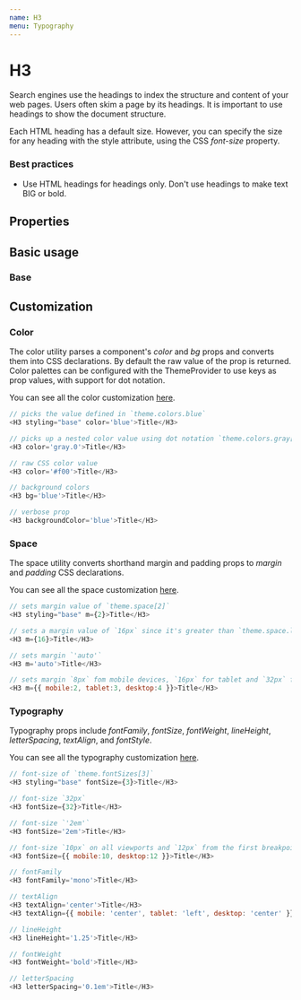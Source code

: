 ```yaml
---
name: H3
menu: Typography
---
```



# H3

Search engines use the headings to index the structure and content of your web pages. Users often skim a page by its headings. It is important to use headings to show the document structure.

Each HTML heading has a default size. However, you can specify the size for any heading with the style attribute, using the CSS _font-size_ property.

### Best practices

-   Use HTML headings for headings only. Don't use headings to make text BIG or bold.

## Properties

<Props of={H3} />

## Basic usage

<Playground>
    <ThemeProvider theme={{ ...theme.default }}>
        <H3 styling="base">Base</H3>
    </ThemeProvider>
</Playground>

## Customization

### Color

The color utility parses a component's _color_ and _bg_ props and converts them into CSS declarations. By default the raw value of the prop is returned. Color palettes can be configured with the ThemeProvider to use keys as prop values, with support for dot notation.

You can see all the color customization [here](https://styled-system.com/api/#color).

```javascript
// picks the value defined in `theme.colors.blue`
<H3 styling="base" color='blue'>Title</H3>

// picks up a nested color value using dot notation `theme.colors.gray[0]`
<H3 color='gray.0'>Title</H3>

// raw CSS color value
<H3 color='#f00'>Title</H3>

// background colors
<H3 bg='blue'>Title</H3>

// verbose prop
<H3 backgroundColor='blue'>Title</H3>
```

### Space

The space utility converts shorthand margin and padding props to _margin_ and _padding_ CSS declarations.

You can see all the space customization [here](https://styled-system.com/api#space).

```javascript
// sets margin value of `theme.space[2]`
<H3 styling="base" m={2}>Title</H3>

// sets a margin value of `16px` since it's greater than `theme.space.length`
<H3 m={16}>Title</H3>

// sets margin `'auto'`
<H3 m='auto'>Title</H3>

// sets margin `8px` fom mobile devices, `16px` for tablet and `32px` for desktop from the first breakpoint and up
<H3 m={{ mobile:2, tablet:3, desktop:4 }}>Title</H3>
```

### Typography

Typography props include _fontFamily_, _fontSize_, _fontWeight_, _lineHeight_, _letterSpacing_, _textAlign_, and _fontStyle_.

You can see all the typography customization [here](https://styled-system.com/api/#typography).

```javascript
// font-size of `theme.fontSizes[3]`
<H3 styling="base" fontSize={3}>Title</H3>

// font-size `32px`
<H3 fontSize={32}>Title</H3>

// font-size `'2em'`
<H3 fontSize='2em'>Title</H3>

// font-size `10px` on all viewports and `12px` from the first breakpoint and up
<H3 fontSize={{ mobile:10, desktop:12 }}>Title</H3>

// fontFamily
<H3 fontFamily='mono'>Title</H3>

// textAlign
<H3 textAlign='center'>Title</H3>
<H3 textAlign={{ mobile: 'center', tablet: 'left', desktop: 'center' }}>Title</H3>

// lineHeight
<H3 lineHeight='1.25'>Title</H3>

// fontWeight
<H3 fontWeight='bold'>Title</H3>

// letterSpacing
<H3 letterSpacing='0.1em'>Title</H3>
```
